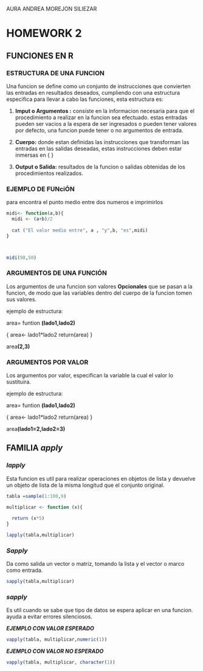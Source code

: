 AURA ANDREA MOREJON SILIEZAR

# HOMEWORK 2

## FUNCIONES EN R

### ESTRUCTURA DE UNA FUNCION

Una funcion se define como un conjunto de instrucciones que convierten las entradas en resultados deseados, cumpliendo con una estructura especifica para llevar a cabo las funciones, esta estructura es:

1.  **Imput o Argumentos :** consiste en la informacion necesaria para que el procedimiento a realizar en la funcion sea efectuado. estas entradas pueden ser vacios a la espera de ser ingresados o pueden tener valores por defecto, una funcion puede tener o no argumentos de entrada.

2.  **Cuerpo:** donde estan definidas las instrucciones que transforman las entradas en las salidas deseadas, estas instrucciones deben estar inmersas en { }

3.  **Output o Salida:** resultados de la funcion o salidas obtenidas de los procedimientos realizados.

### EJEMPLO DE FUNciÓN

para encontra el punto medio entre dos numeros e imprimirlos

```r
midi<- function(a,b){
  midi <- (a+b)/2
  
  cat ("El valor medio entre", a , "y",b, "es",midi)
}



midi(98,50)
```

### ARGUMENTOS DE UNA FUNCIÓN

Los argumentos de una funcion son valores **Opcionales** que se pasan a la funcion, de modo que las variables dentro del cuerpo de la funcion tomen sus valores.

ejemplo de estructura:

area= funtion **(lado1,lado2)**

{ area\<- lado1\*lado2 return(area) }

area**(2,3)**

### ARGUMENTOS POR VALOR

Los argumentos por valor, especifican la variable la cual el valor lo sustituira.

ejemplo de estructura:

area= funtion **(lado1,lado2)**

{ area\<- lado1\*lado2 return(area) }

area**(lado1=2,lado2=3)**

## FAMILIA ***apply***

### ***lapply***

Esta funcion es util para realizar operaciones en objetos de lista y devuelve un objeto de lista de la misma longitud que el conjunto original.

```r
tabla =sample(1:100,9)

multiplicar <- function (x){
  
  return (x*5)
}

lapply(tabla,multiplicar)
```

### ***Sapply***

Da como salida un vector o matriz, tomando la lista y el vector o marco como entrada.

```r
sapply(tabla,multiplicar)
```

### ***sapply***

Es util cuando se sabe que tipo de datos se espera aplicar en una funcion. ayuda a evitar errores silenciosos.

***EJEMPLO CON VALOR ESPERADO***

```r
vapply(tabla, multiplicar,numeric(1))
```

***EJEMPLO CON VALOR NO ESPERADO***

```r
vapply(tabla, multiplicar, character(1))
```
